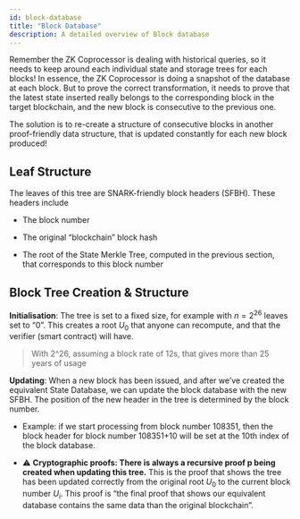 ```yaml
---
id: block-database
title: "Block Database"
description: A detailed overview of Block database
---
```



Remember the ZK Coprocessor is dealing with historical queries, so it needs to keep around each individual state and storage trees for each blocks! In essence, the ZK Coprocessor is doing a snapshot of the database at each block. But to prove the correct transformation, it needs to prove that the latest state inserted really belongs to the corresponding block in the target blockchain, and the new block is consecutive to the previous one.

The solution is to re-create a structure of consecutive blocks in another proof-friendly data structure, that is updated constantly for each new block produced!

<ThemedImage lightSrc="/img/block-db.png" darkSrc="/img/block-db.png" />

## Leaf Structure

The leaves of this tree are SNARK-friendly block headers (SFBH). These headers include

- The block number

- The original “blockchain” block hash

- The root of the State Merkle Tree, computed in the previous section, that corresponds to this block number

## Block Tree Creation & Structure

**Initialisation**: The tree is set to a fixed size, for example with $n = 2^{26}$ leaves set to “0”. This creates a root $U_0$ that anyone can recompute, and that the verifier (smart contract) will have.

> With 2^26, assuming a block rate of 12s, that gives more than 25 years of usage

**Updating**: When a new block has been issued, and after we’ve created the equivalent State Database, we can update the block database with the new SFBH. The position of the new header in the tree is determined by the block number.

- Example: if we start processing from block number 108351, then the block header for block number 108351+10 will be set at the 10th index of the block database.

- ⚠️ **Cryptographic proofs: There is always a recursive proof p being created when updating this tree.** This is the proof that shows the tree has been updated correctly from the original root $U_0$ to the current block number $U_i$. This proof is “the final proof that shows our equivalent database contains the same data than the original blockchain”.
